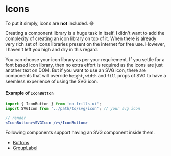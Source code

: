 
<Meta title="Get Started/Icons" />

# Icons

To put it simply, icons are **not** included. 😅

Creating a component library is a huge task in itself. I didn't want to add the complexity of creating an icon library
on top of it. When there is already very rich set of Icons libraries present on the internet for free use. However, I
haven't left you high and dry in this regard.

You can choose your icon library as per your requirement. If you settle for a font based icon library, then no extra
effort is required as the icons are just another text on DOM. But if you want to use an SVG icon, there are components that
will override `height`, `width` and `fill` props of SVG to have a seemless experience of using the SVG icon.

#### Example of `IconButton`

```jsx
import { IconButton } from 'no-frills-ui';
import SVGIcon from '../path/to/svg/icon'; // your svg icon

// render
<IconButton><SVGIcon /></IconButton>
```

Following components support having an SVG component inside them.
- [Buttons](/?path=/docs/declarative-components-button--page)
- [GroupLabel](/?path=/docs/declarative-components-group--page)

